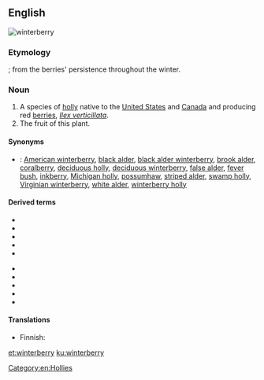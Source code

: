 ==English==
[[File:Ilex verticillata fruits and foliage 1.JPG|thumb|winterberry]]
{{wikipedia}}
{{wikispecies|Ilex verticillata}}

===Etymology===
{{compound|winter|berry|lang=en}}; from the berries' persistence throughout the winter.

===Noun===
{{en-noun|winterberries}}

# A species of [[holly]] native to the [[United States]] and [[Canada]] and producing red [[berry|berries]], ''[[Ilex verticillata]]''.
# The fruit of this plant.

====Synonyms====
* {{qualifier|plant}}: <!--from the Wikipedia article:-->[[American winterberry]], [[black alder]], [[black alder winterberry]], [[brook alder]], [[coralberry]], [[deciduous holly]], [[deciduous winterberry]], [[false alder]], [[fever bush]], [[inkberry]], [[Michigan holly]], [[possumhaw]], [[striped alder]], [[swamp holly]], [[Virginian winterberry]], [[white alder]], [[winterberry holly]]

====Derived terms====
{{der-top}}
* {{l|en|alder winterberry}}
* {{l|en|American winterberry}}
* {{l|en|black alder winterberry}}
* {{l|en|common winterberry holly}}
* {{l|en|deciduous winterberry}}
{{der-mid}}
* {{l|en|evergreen winterberry}}
* {{l|en|mountain winterberry}}
* {{l|en|smooth winterberry holly}}
* {{l|en|Virginian winterberry}}
* {{l|en|winterberry holly}}
{{der-bottom}}

====Translations====
{{trans-see|American winterberry}}
{{trans-top|''Ilex verticillata''}}
* Finnish: {{t|fi|kesäorjanlaakeri}}
{{trans-mid}}
{{trans-bottom}}

[[Category:en:Hollies]]

[[et:winterberry]]
[[ku:winterberry]]